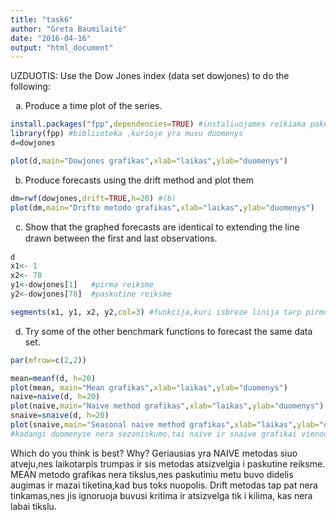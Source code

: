 ```yaml
---
title: "task6"
author: "Greta Baumilaitė"
date: "2016-04-16"
output: "html_document"
---
```


UZDUOTIS: Use the Dow Jones index (data set dowjones) to do the following: 


(a) Produce a time plot of the series.
```r
install.packages("fpp",dependencies=TRUE) #instaliuojames reikiama paketa
library(fpp) #bibliioteka ,kurioje yra musu duomenys
d=dowjones

plot(d,main="Dowjones grafikas",xlab="laikas",ylab="duomenys") 
```

(b) Produce forecasts using the drift method and plot them
```r
dm=rwf(dowjones,drift=TRUE,h=20) #(b)
plot(dm,main="Drifto metodo grafikas",xlab="laikas",ylab="duomenys")
```

(c) Show that the graphed forecasts are identical to extending the line drawn between the ﬁrst and last observations.
```r
d
x1<- 1
x2<- 78
y1<-dowjones[1]   #pirma reiksme
y2<-dowjones[78]  #paskutine reiksme

segments(x1, y1, x2, y2,col=3) #funkcija,kuri isbreze linija tarp pirmos ir paskutines reiksmes

```

(d) Try some of the other benchmark functions to forecast the same data set.
```r
par(mfrow=c(2,2))

mean=meanf(d, h=20)
plot(mean, main="Mean grafikas",xlab="laikas",ylab="duomenys")
naive=naive(d, h=20)
plot(naive,main="Naive method grafikas",xlab="laikas",ylab="duomenys")
snaive=snaive(d, h=20)
plot(snaive,main="Seasonal naive method grafikas",xlab="laikas",ylab="duomenys")
#kadangi duomenyse nera sezoniskumo,tai naive ir snaive grafikai vienodi

```
 Which do you think is best? Why?
 Geriausias yra NAIVE metodas siuo atveju,nes laikotarpis trumpas ir sis metodas atsizvelgia i paskutine reiksme. MEAN metodo grafikas nera tikslus,nes paskutiniu metu buvo didelis augimas ir mazai tiketina,kad bus toks nuopolis. Drift metodas tap pat nera tinkamas,nes jis ignoruoja buvusi kritima ir atsizvelga tik i kilima, kas nera labai tikslu. 
